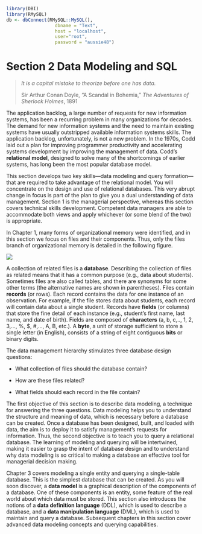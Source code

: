 ```r
library(DBI)
library(RMySQL)
db <- dbConnect(RMySQL::MySQL(),
                  dbname = "Text",
                  host = "localhost",
                  user="root",
                  password = "aussie48")
```

# Section 2 Data Modeling and SQL {.unnumbered}

> *It is a capital mistake to theorize before one has data.*
>
> Sir Arthur Conan Doyle, "A Scandal in Bohemia," *The Adventures of Sherlock Holmes*, 1891

The application backlog, a large number of requests for new information systems, has been a recurring problem in many organizations for decades. The demand for new information systems and the need to maintain existing systems have usually outstripped available information systems skills. The application backlog, unfortunately, is not a new problem. In the 1970s, Codd laid out a plan for improving programmer productivity and accelerating systems development by improving the management of data. Codd's **relational model**, designed to solve many of the shortcomings of earlier systems, has long been the most popular database model.

This section develops two key skills---data modeling and query formation---that are required to take advantage of the relational model. You will concentrate on the design and use of relational databases. This very abrupt change in focus is part of the plan to give you a dual understanding of data management. Section 1 is the managerial perspective, whereas this section covers technical skills development. Competent data managers are able to accommodate both views and apply whichever (or some blend of the two) is appropriate.

In Chapter 1, many forms of organizational memory were identified, and in this section we focus on files and their components. Thus, only the files branch of organizational memory is detailed in the following figure.

![](Figures/Section%202/Org%20Memory%20Files.png)

A collection of related files is a **database**. Describing the collection of files as related means that it has a common purpose (e.g., data about students). Sometimes files are also called tables, and there are synonyms for some other terms (the alternative names are shown in parentheses). Files contain **records** (or rows). Each record contains the data for one instance of an observation. For example, if the file stores data about students, each record will contain data about a single student. Records have **fields** (or columns) that store the fine detail of each instance (e.g., student's first name, last name, and date of birth). Fields are composed of **characters** (a, b, c,.., 1, 2, 3,..., %, \$, #,..., A, B, etc.). A **byte**, a unit of storage sufficient to store a single letter (in English), consists of a string of eight contiguous **bits** or binary digits.

The data management hierarchy stimulates three database design questions:

-   What collection of files should the database contain?

-   How are these files related?

-   What fields should each record in the file contain?

The first objective of this section is to describe data modeling, a technique for answering the three questions. Data modeling helps you to understand the structure and meaning of data, which is necessary before a database can be created. Once a database has been designed, built, and loaded with data, the aim is to deploy it to satisfy management's requests for information. Thus, the second objective is to teach you to query a relational database. The learning of modeling and querying will be intertwined, making it easier to grasp the intent of database design and to understand why data modeling is so critical to making a database an effective tool for managerial decision making.

Chapter 3 covers modeling a single entity and querying a single-table database. This is the simplest database that can be created. As you will soon discover, a **data model** is a graphical description of the components of a database. One of these components is an entity, some feature of the real world about which data must be stored. This section also introduces the notions of a **data definition language** (DDL), which is used to describe a database, and a **data manipulation language** (DML), which is used to maintain and query a database. Subsequent chapters in this section cover advanced data modeling concepts and querying capabilities.

\newpage

